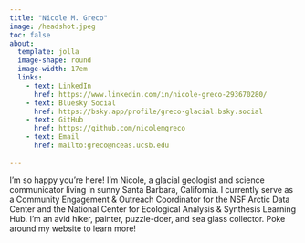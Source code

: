 ```yaml
---
title: "Nicole M. Greco"
image: /headshot.jpeg
toc: false
about: 
  template: jolla
  image-shape: round
  image-width: 17em
  links:
    - text: LinkedIn
      href: https://www.linkedin.com/in/nicole-greco-293670280/
    - text: Bluesky Social
      href: https://bsky.app/profile/greco-glacial.bsky.social
    - text: GitHub
      href: https://github.com/nicolemgreco
    - text: Email
      href: mailto:greco@nceas.ucsb.edu
     
---   
```

I'm so happy you're here! I'm Nicole, a glacial geologist and science communicator living in sunny Santa Barbara, California. I currently serve as a Community Engagement & Outreach Coordinator for the NSF Arctic Data Center and the National Center for Ecological Analysis & Synthesis Learning Hub. I'm an avid hiker, painter, puzzle-doer, and sea glass collector. Poke around my website to learn more!